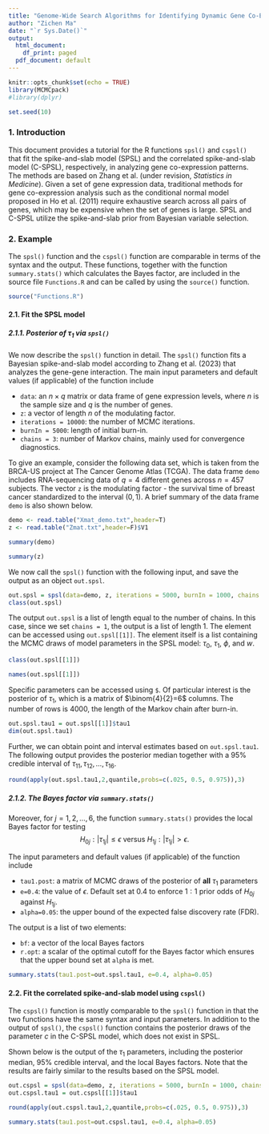 ```yaml
---
title: "Genome-Wide Search Algorithms for Identifying Dynamic Gene Co-Expression via Bayesian Variable Selection"
author: "Zichen Ma"
date: "`r Sys.Date()`"
output:
  html_document:
    df_print: paged
  pdf_document: default
---
```


```r
knitr::opts_chunk$set(echo = TRUE)
library(MCMCpack)
#library(dplyr)

set.seed(10)
```

### 1. Introduction

This document provides a tutorial for the R functions `spsl()` and `cspsl()` that fit the spike-and-slab model (SPSL) and the correlated spike-and-slab model (C-SPSL), respectively, in analyzing gene co-expression patterns. The methods are based on Zhang et al. (under revision, *Statistics in Medicine*). Given a set of gene expression data, traditional methods for gene co-expression analysis such as the conditional normal model proposed in Ho et al. (2011) require exhaustive search across all pairs of genes, which may be expensive when the set of genes is large. SPSL and C-SPSL utilize the spike-and-slab prior from Bayesian variable selection. 

### 2. Example

The `spsl()` function and the `cspsl()` function are comparable in terms of the syntax and the output. These functions, together with the function `summary.stats()` which calculates the Bayes factor, are included in the source file `Functions.R` and can be called by using the `source()` function.

```r
source("Functions.R")
```

#### 2.1. Fit the SPSL model 

##### 2.1.1. Posterior of $\tau_1$ via `spsl()`

We now describe the `spsl()` function in detail. The `spsl()` function fits a Bayesian spike-and-slab model according to Zhang et al. (2023) that analyzes the gene-gene interaction. The main input parameters and default values (if applicable) of the function include

* `data`: an $n\times q$ matrix or data frame of gene expression levels, where $n$ is the sample size and $q$ is the number of genes.
* `z`: a vector of length $n$ of the modulating factor.
* `iterations = 10000`: the number of MCMC iterations.
* `burnIn = 5000`: length of initial burn-in.
* `chains = 3`: number of Markov chains, mainly used for convergence diagnostics.

To give an example, consider the following data set, which is taken from the BRCA-US project at The Cancer Genome Atlas (TCGA). The data frame `demo` includes RNA-sequencing data of $q=4$ different genes across $n=457$ subjects. The vector `z` is the modulating factor - the survival time of breast cancer standardized to the interval $(0,1)$. A brief summary of the data frame `demo` is also shown below.

```r
demo <- read.table("Xmat_demo.txt",header=T)
z <- read.table("Zmat.txt",header=F)$V1

summary(demo)

summary(z)
```

We now call the `spsl()` function with the following input, and save the output as an object `out.spsl`.

```r
out.spsl = spsl(data=demo, z, iterations = 5000, burnIn = 1000, chains = 1)
class(out.spsl)
```

The output `out.spsl` is a list of length equal to the number of chains. In this case, since we set `chains = 1`, the output is a list of length 1. The element can be accessed using `out.spsl[[1]]`. The element itself is a list containing the MCMC draws of model parameters in the SPSL model: $\tau_0$, $\tau_1$, $\phi$, and $w$. 

```r
class(out.spsl[[1]])

names(out.spsl[[1]])
```

Specific parameters can be accessed using `$`. Of particular interest is the posterior of $\tau_1$, which is a matrix of $\binom{4}{2}=6$ columns. The number of rows is 4000, the length of the Markov chain after burn-in.

```r
out.spsl.tau1 = out.spsl[[1]]$tau1
dim(out.spsl.tau1)
```

Further, we can obtain point and interval estimates based on `out.spsl.tau1`. The following output provides the posterior median together with a 95\% credible interval of $\tau_{11},\tau_{12},\ldots,\tau_{16}$.

```r
round(apply(out.spsl.tau1,2,quantile,probs=c(.025, 0.5, 0.975)),3)
```

##### 2.1.2. The Bayes factor via `summary.stats()`

Moreover, for $j=1,2,\ldots,6$, the function `summary.stats()` provides the local Bayes factor for testing 
$$
H_{0j}:\vert\tau_{1j}\vert \leq \epsilon \text{  versus  }H_{1j}:\vert\tau_{1j}\vert > \epsilon.
$$

The input parameters and default values (if applicable) of the function include

* `tau1.post`: a matrix of MCMC draws of the posterior of **all** $\tau_1$ parameters
* `e=0.4`: the value of $\epsilon$. Default set at 0.4 to enforce $1:1$ prior odds of $H_{0j}$ against $H_{1j}$.
* `alpha=0.05`: the upper bound of the expected false discovery rate (FDR).

The output is a list of two elements:

* `bf`: a vector of the local Bayes factors
* `r.opt`: a scalar of the optimal cutoff for the Bayes factor which ensures that the upper bound set at `alpha` is met.

```r
summary.stats(tau1.post=out.spsl.tau1, e=0.4, alpha=0.05)
```


#### 2.2. Fit the correlated spike-and-slab model using `cspsl()`

The `cspsl()` function is mostly comparable to the `spsl()` function in that the two functions have the same syntax and input parameters. In addition to the output of `spsl()`, the `cspsl()` function contains the posterior draws of the parameter $c$ in the C-SPSL model, which does not exist in SPSL.

Shown below is the output of the $\tau_1$ parameters, including the posterior median, 95\% credible interval, and the local Bayes factors. Note that the results are fairly similar to the results based on the SPSL model.

```r
out.cspsl = spsl(data=demo, z, iterations = 5000, burnIn = 1000, chains = 1)
out.cspsl.tau1 = out.cspsl[[1]]$tau1

round(apply(out.cspsl.tau1,2,quantile,probs=c(.025, 0.5, 0.975)),3)

summary.stats(tau1.post=out.cspsl.tau1, e=0.4, alpha=0.05)
```